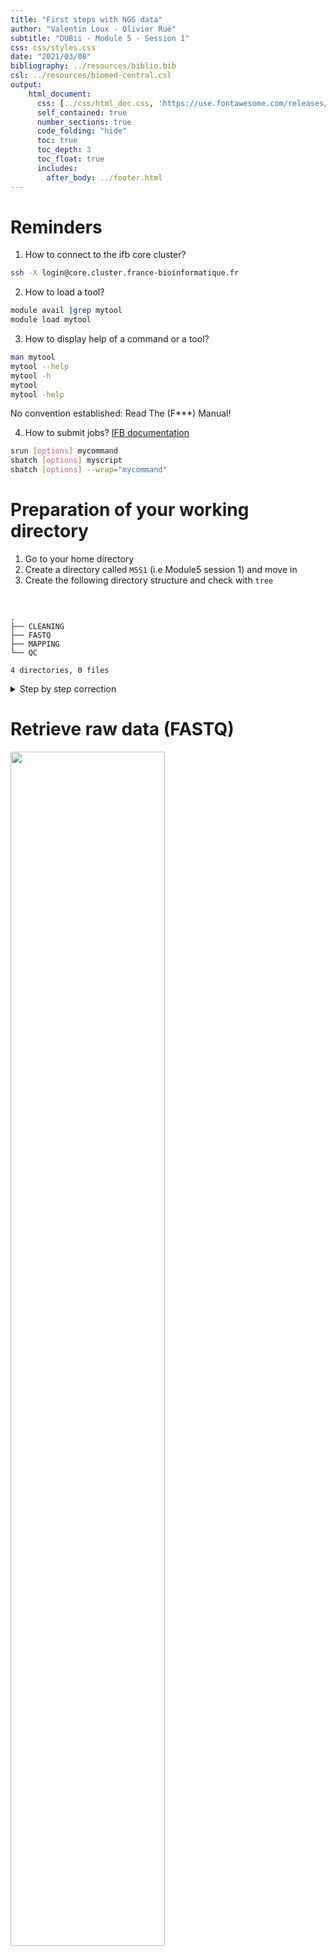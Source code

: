```yaml
---
title: "First steps with NGS data"
author: "Valentin Loux - Olivier Rué"
subtitle: "DUBii - Module 5 - Session 1"
css: css/styles.css
date: "2021/03/08"
bibliography: ../resources/biblio.bib 
csl: ../resources/biomed-central.csl
output:
    html_document:
      css: [../css/html_doc.css, 'https://use.fontawesome.com/releases/v5.0.9/css/all.css']
      self_contained: true
      number_sections: true
      code_folding: "hide"
      toc: true
      toc_depth: 3
      toc_float: true
      includes:
        after_body: ../footer.html
---
```


# Reminders {-}

1. How to connect to the ifb core cluster?

```bash
ssh -X login@core.cluster.france-bioinformatique.fr
```

2. How to load a tool?

```bash
module avail |grep mytool
module load mytool
```

3. How to display help of a command or a tool?

```bash
man mytool
mytool --help
mytool -h
mytool
mytool -help
```

<div class="alert info">No convention established: Read The (F***) Manual!</div>

4. How to submit jobs? [IFB documentation](https://ifb-elixirfr.gitlab.io/cluster/doc/slurm_user_guide/)

```bash
srun [options] mycommand
sbatch [options] myscript
sbatch [options] --wrap="mycommand"
```


# Preparation of your working directory


1. Go to your home directory
2. Create a directory called `M5S1` (i.e Module5 session 1) and move in
3. Create the following directory structure and check with `tree`

<br/>

    .
    ├── CLEANING
    ├── FASTQ
    ├── MAPPING
    └── QC
    
    4 directories, 0 files


<details>
<summary>Step by step correction</summary>

`mkdir`, `cd` and `tree` are needed.

```bash
mkdir -p ~/M5S1/FASTQ  # -p: no error if existing, make parent directories as needed
mkdir -p ~/M5S1/CLEANING
mkdir -p ~/M5S1/MAPPING
mkdir -p ~/M5S1/QC
cd ~/M5S1
tree ~/M5S1 # list contents of directories in a tree-like format.
```

</details>


# Retrieve raw data (FASTQ)

<a href="https://mra.asm.org/content/8/2/e01052-18"><img src="images/MRA.01052-18.png" style="width:70%"></img></a>

1. Find the run identifier of the the raw data (Illumina) associated with <a href="https://mra.asm.org/content/8/2/e01052-18">this article</a>
2. Download FASTQ files in `FASTQ` directory with <strong class="tool">sra-tools</strong> @sratoolkit
2. Compress them with `gzip`

These files must be present in the `FASTQ` directory

    ls -ltrh ~/M5S1/FASTQ/
    total 236M
    -rw-rw-r-- 1 orue orue 127M  6 mars  12:32 SRR8082143_2.fastq.gz
    -rw-rw-r-- 1 orue orue 109M  6 mars  12:32 SRR8082143_1.fastq.gz


<details>
<summary>Step by step correction</summary>

1. Find the section describing sequencing data

```bash
Data availability
The annotated chromosome has been deposited in NCBI GenBank under the accession number CP031214. Illumina and PacBio reads are available under the accession numbers SRX4909245 and SRX4908799, respectively, in the Sequence Read Archive (SRA).

SRX4909245 is the Illumina experience, SRR8082143 is the run identifier.
```

2. Download with `fasterq-dump` subcommand of `sra-tools`

```bash
module load  sra-tools
fasterq-dump -h
srun --cpus-per-task=6 fasterq-dump --split-files -p SRR8082143 --outdir FASTQ
```

3. Then compress the files with `gzip`:

```bash
cd ~/M5S1/FASTQ
srun gzip *.fastq
```

</details>


## Read a FASTQ file

<div class="alert danger">Never uncompress a FASTQ file unless it is absolutely necessary.</div> 

1. Display the 8 first lines of `SRR8082143_1.fastq.gz`
2. How many reads are present in this file?

<details>
<summary>Step by step correction</summary>

1. `zcat` or `zless` are used to display compressed FASTQ files. `head` displays first lines.

```bash
cd ~/M5S1/FASTQ
zcat SRR8082143_1.fastq.gz | head -n 8
# or
gzip -cd SRR8082143_1.fastq.gz |head -n 8
```

2. Informations about one read are stored in 4 consecutives lines. So to count the number of reads in a FASTQ file, a simple way is to count the number of lines and to divide it by 4.

```bash
cd ~/M5S1/FASTQ
# With bash
echo $(zcat SRR8082143_1.fastq.gz|wc -l)/4|bc
# or
zcat SRR8082143_1.fastq.gz| echo $((`wc -l`/4))
# or
expr $(zcat SRR8082143_1.fastq.gz | wc -l) / 4
# or, with awk
zcat SRR8082143_1.fastq.gz |awk '{s++}END{print s/4}' 
# ...
```

</details>


## Go further

FASTQ files can be directly downloaded with `wget` from the ftp server.

```bash
wget ftp://ftp.sra.ebi.ac.uk/vol1/fastq/SRR808/003/SRR8082143/SRR8082143_1.fastq.gz
wget ftp://ftp.sra.ebi.ac.uk/vol1/fastq/SRR808/003/SRR8082143/SRR8082143_2.fastq.gz
```

<div class="alert comment">This method shows its limits as soon as the number of FASTQs grows up.</div>

A very smart utility is <a href="https://sra-explorer.info/#">SRA-explorer</a>. It gives you several ways to download the files you need.


1. Write in a file called `raw_data_statistics.txt` the name of the FASTQ file and the number of reads in the same line, for all FASTQ files in a directory

```bash
for i in *.fastq.gz ; do echo $i $(zcat $i |echo $((`wc -l`/4))) ; done >> raw_data_statistics.txt
```

2. Which command of <strong class="tool">seqkit</strong> @seqkit tool does the same (better)?

```bash
#module avail |grep seqkit
module load seqkit
srun seqkit stats --threads 1 *.fastq.gz
file                   format  type  num_seqs      sum_len  min_len  avg_len  max_len
SRR8082143_1.fastq.gz  FASTQ   DNA    718,021  169,774,551       35    236.4      251
SRR8082143_2.fastq.gz  FASTQ   DNA    718,021  169,928,313       35    236.7      251

```


3. Check with `expr` if R1 and R2 files have the same number of reads

```bash
expr $(expr $(zcat SRR8082143_1.fastq.gz | wc -l) / 4) = $(expr $(zcat SRR8082143_2.fastq.gz | wc -l) / 4)
```

4. Why this command gives you (often) a wrong answer?

</br>

    echo $(zgrep -cv "^@" SRR8082143_1.fastq.gz)/4|bc

```bash
zgrep  "^@" SRR8082143_1.fastq.gz |grep -v SRR | head
```

# Quality control

1. Launch <strong class="tool">FastQC</strong> @fastqc on the paired-end FastQ files of the sample you previously downloaded and write results in `QC` directory (use 8 threads)
2. Explore the results and interpret the graphics

You have to obtain these files:


    ls -ltrh ~/M5S1/QC
    total 1,9M
    -rw-rw-r-- 1 orue orue 321K  6 mars  13:23 SRR8082143_1_fastqc.zip
    -rw-rw-r-- 1 orue orue 642K  6 mars  13:23 SRR8082143_1_fastqc.html
    -rw-rw-r-- 1 orue orue 333K  6 mars  13:23 SRR8082143_2_fastqc.zip
    -rw-rw-r-- 1 orue orue 642K  6 mars  13:23 SRR8082143_2_fastqc.html



<details>
<summary>Step by step correction</summary>

1. Load fastqc

```bash
cd ~/M5S1 # if you went somewhere else
module load fastqc
```

2. Run fastqc

```bash
srun --cpus-per-task 8 fastqc FASTQ/SRR8082143_1.fastq.gz -o QC/ -t 8
srun --cpus-per-task 8 fastqc FASTQ/SRR8082143_2.fastq.gz -o QC/ -t 8
```

3. Download the reports on your local desktop with `scp`

```bash
# On your local desktop
scp orue@core.cluster.france-bioinformatique.fr:~/M5S1/QC/*.html .
```

4. Open the `HTML` files with `Firefox`, `Chrome`, `Safari`...

```bash
# On your local desktop
firefox *.html &
```

</details>

* [R1 report](html/SRR8082143_1_fastqc.html)
* [R2 report](html/SRR8082143_2_fastqc.html)

## Go further

1. Is the length distribution of reads expected for Illumina raw data? Why

```bash
Some cleaning has be performed. Usually REALLY RAW reads have the same lengths.
```

2. FastQC can be run with R (see <a href="http://www.sthda.com/english/wiki/fastqcr-an-r-package-facilitating-quality-controls-of-sequencing-data-for-large-numbers-of-samples">this tutorial</a>) or with Python (see <a href="https://pypi.org/project/sequana-fastqc/">this package</a>).

# Reads cleaning with fastp

1. Launch <strong class="tool">fastp</strong> @fastp on the paired-end FastQ files of the sample you previously downloaded
  - Detect and Remove the classical Illumina adapters
  - Filter reads with :
      - mean quality >= 30 on a sliding window of 8 from 3' extremity to 5' extremity
      - length of the read >= 100
      - keep only pairs

2. Inspect the results
  - How many reads are remaining ?

</br>

    ls -ltrh ~/M5S1/CLEANING/
    -rw-rw-r-- 1 orue orue 117M  1 mars  16:07 SRR8082143_2.cleaned_filtered.fastq.gz
    -rw-rw-r-- 1 orue orue 107M  1 mars  16:07 SRR8082143_1.cleaned_filtered.fastq.gz
    -rw-rw-r-- 1 orue orue 531K  1 mars  16:07 fastp.html

<details>
<summary>Step by step correction</summary>

1. Load fastp, write and submit the appropriate command

```bash
cd ~/M5S1
module load fastp

fastp --version
fastp 0.20.0

fastp --help
```

```bash
srun --cpus-per-task 8 fastp --in1 FASTQ/SRR8082143_1.fastq.gz --in2 FASTQ/SRR8082143_2.fastq.gz --out1 CLEANING/SRR8082143_1.cleaned_filtered.fastq.gz --out2 CLEANING/SRR8082143_2.cleaned_filtered.fastq.gz --html CLEANING/fastp.html --thread 8 --cut_mean_quality 30 --cut_window_size 8 --length_required 100 --cut_tail --json CLEANING/fastp.json
```

2. How many reads are remaining?

```bash
seqkit stats CLEANING/*.fastq.gz
file                                    format  type  num_seqs      sum_len  min_len  avg_len  max_len
SRR8082143_1.cleaned_filtered.fastq.gz  FASTQ   DNA    677,649  159,276,371      100      235      251
SRR8082143_2.cleaned_filtered.fastq.gz  FASTQ   DNA    677,649  150,859,154      100    222.6      251

677,649 out of 718,021 reads are remaining (~94%)
```

</details>

* [fastp report](html/fastp.html)

## Go further

1. How to avoid to write `fastp.json`?

<div class="alert comment">Useless files can be written in `/dev/null`. It can be compared to a black hole in space.</div>

```bash
srun --cpus-per-task 8 fastp --in1 FASTQ/SRR8082143_1.fastq.gz --in2 FASTQ/SRR8082143_2.fastq.gz --out1 CLEANING/SRR8082143_1.cleaned_filtered.fastq.gz --out2 CLEANING/SRR8082143_2.cleaned_filtered.fastq.gz --html CLEANING/fastp.html --thread 8 --cut_mean_quality 30 --cut_window_size 8 --length_required 100 --cut_tail --json /dev/null
```

2. How to redirect the informations given by `fastp` in a file called `fastp.log`?

```bash
srun --cpus-per-task 8 fastp --in1 FASTQ/SRR8082143_1.fastq.gz --in2 FASTQ/SRR8082143_2.fastq.gz --out1 CLEANING/SRR8082143_1.cleaned_filtered.fastq.gz --out2 CLEANING/SRR8082143_2.cleaned_filtered.fastq.gz --html CLEANING/fastp.html --thread 8 --cut_mean_quality 30 --cut_window_size 8 --length_required 100 --cut_tail  &> CLEANING/fastp.log
```


# Mapping with bwa

1. Copy the file `/shared/projects/dubii2021/trainers/module5/seance1/CP031214.1.fasta` in the directory `~/M5S1/MAPPING/`
2. Index it with <strong class="tool">bwa</strong> @bwa.
3. Map the reads to this reference with default parameters and write alignments in a file called SRR8082143_on_CP031214.1.sam
4. Convert the `SAM` file into a `BAM` file with <strong class="tool">samtools</strong> @samtools
5. Sort the `BAM` file with `samtools sort`
6. Index the sorted `BAM` file with `samtools index`
7. Remove unnecessary files

    ls -ltrh ~/M5S1/MAPPING/
    total 249M
    -rw-rw-r-- 1 orue orue 249M  6 mars  13:01 SRR8082143.bam


<details>
<summary>Step by step correction</summary>

1. Copy the file with `cp`
```bash
cd ~/M5S1/MAPPING
cp /shared/projects/dubii2021/trainers/module5/seance1/CP031214.1.fasta .
```

2. Load bwa and Index FASTA file with `bwa index`

```bash
module load bwa
bwa
# Version: 0.7.17-r1188
bwa index
```

```bash
srun bwa index CP031214.1.fasta
```

3. Map reads with `bwa mem`

```bash
bwa mem
srun --cpus-per-task=32 bwa mem CP031214.1.fasta ../CLEANING/SRR8082143_1.cleaned_filtered.fastq.gz ../CLEANING/SRR8082143_2.cleaned_filtered.fastq.gz -t 32 > SRR8082143_on_CP031214.1.sam
```

4. Load `samtools` and convert `SAM` file to `BAM` file with `samtools view`

```bash
module load samtools
samtools --version
# samtools 1.10
```

```bash
srun --cpus-per-task=8 samtools view --threads 8 SRR8082143_on_CP031214.1.sam -b > SRR8082143_on_CP031214.1.bam
```


5. Sort the `BAM` file with `samtools sort`

```bash
srun samtools sort SRR8082143_on_CP031214.1.bam -o SRR8082143_on_CP031214.1.sort.bam
```

6. Index the `BAM` file with `samtools index` 

```bash
srun samtools index SRR8082143_on_CP031214.1.sort.bam
```

7. Remove useless files with `rm`

```bash
du -hcs SRR8082143_on_CP031214.1.bam SRR8082143_on_CP031214.1.sam
226M	SRR8082143_on_CP031214.1.bam
732M	SRR8082143_on_CP031214.1.sam
958M	total

rm -f SRR8082143_on_CP031214.1.bam SRR8082143_on_CP031214.1.sam # -f: never prompt, be sure of what you do!
```

</details>

## Mapping statistics

1. Run `samtools idxstats` and `samtools flagstat` on your `BAM` file and write stdout to `.idxstats` and `.flagstat` files

```bash
cd ~/M5S1/MAPPING
srun samtools idxstats SRR8082143_on_CP031214.1.sort.bam > SRR8082143_on_CP031214.1.sort.bam.idxstats
srun samtools flagstat SRR8082143_on_CP031214.1.sort.bam > SRR8082143_on_CP031214.1.sort.bam.flagstat
```


## Go further

1. Can you write a command to map, convert to BAM and sort in only one command to avoid temporary files?

```bash
srun --cpus-per-task=34 bwa mem CP031214.1.fasta ../CLEANING/SRR8082143_1.cleaned_filtered.fastq.gz ../CLEANING/SRR8082143_2.cleaned_filtered.fastq.gz -t 32 | srun samtools view -b - | srun samtools sort - > SRR8082143.bam
```

<div class="alert note">Each command must be prefixed with `srun` and the number `--cpus-per-task` is the sum of all cpus used by each command</div>

2. What is the size of the `FASTA` file?

```bash
cd ~/M5S1/MAPPING
seqkit stats CP031214.1.fasta
file                      format  type  num_seqs    sum_len    min_len    avg_len    max_len
MAPPING/CP031214.1.fasta  FASTA   DNA          1  4,599,824  4,599,824  4,599,824  4,599,824
```

3. How to count the number of sequences in the `FASTA` file?

```bash
grep -c '>' CP031214.1.fasta
```



# Synthesis of all steps done with MultiQC

1. Run <strong class="tool">MultiQC</strong> @multiqc to obtain a report all tools run in your directory.
2. Visualize the `HTML` report on your local desktop

<details>
<summary>Step by step correction</summary>

1. Run multiqc

```bash
cd ~/M5S1
module load multiqc
srun multiqc -d . -o .
```

2. Download multiqc report and open with your web browser

```bash
scp orue@core.cluster.france-bioinformatique.fr:~/M5S1/multiqc_report.html .
firefox multiqc_report.html &
```
</details>

* [multiqc_report](html/multiqc_report.html)

# Summary


    tree
    .
    ├── CLEANING
    │   ├── fastp.html
    │   ├── fastp.json
    │   ├── SRR8082143_1.cleaned_filtered.fastq.gz
    │   └── SRR8082143_2.cleaned_filtered.fastq.gz
    ├── FASTQ
    │   ├── SRR8082143_1.fastq.gz
    │   └── SRR8082143_2.fastq.gz
    ├── MAPPING
    │   ├── CP031214.1.fasta
    │   ├── CP031214.1.fasta.amb
    │   ├── CP031214.1.fasta.ann
    │   ├── CP031214.1.fasta.bwt
    │   ├── CP031214.1.fasta.pac
    │   ├── CP031214.1.fasta.sa
    │   ├── SRR8082143_on_CP031214.1.bam
    │   ├── SRR8082143_on_CP031214.1.sam
    │   ├── SRR8082143_on_CP031214.1.sort.bam
    │   ├── SRR8082143_on_CP031214.1.sort.bam.bai
    │   ├── SRR8082143_on_CP031214.1.sort.bam.flagstat
    │   └── SRR8082143_on_CP031214.1.sort.bam.idxstats
    ├── multiqc_report.html
    └── QC
        ├── SRR8082143_1_fastqc.html
        ├── SRR8082143_1_fastqc.zip
        ├── SRR8082143_2_fastqc.html
        └── SRR8082143_2_fastqc.zip
    
    4 directories, 23 files

# References
